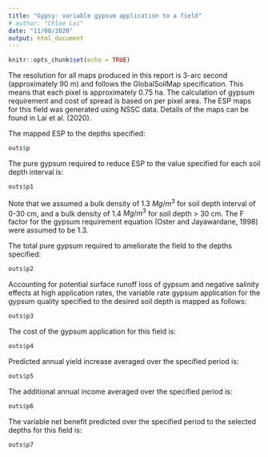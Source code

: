 ---
title: "Gypsy: variable gypsum application to a field"
# author: "Chloe Lai"
date: "11/08/2020"
output: html_document
---

```{r setup, include=FALSE}
knitr::opts_chunk$set(echo = TRUE)
```

The resolution for all maps produced in this report is 3-arc second (approximately 90 m) and follows the GlobalSoilMap specification. This means that each pixel is approximately 0.75 ha. The calculation of gypsum requirement and cost of spread is based on per pixel area.
The ESP maps for this field was generated using NSSC data. Details of the maps can be found in Lai et al. (2020).

The mapped ESP to the depths specified:

```{r esp, echo=FALSE}
outs$p
```

The pure gypsum required to reduce ESP to the value specified for each soil depth interval is:

```{r gypPure, echo=FALSE}
outs$p1
```

Note that we assumed a bulk density of 1.3 $Mg/m^{3}$ for soil depth interval of 0-30 cm, and a bulk density of 1.4 $Mg/m^{3}$ for soil depth > 30 cm. The F factor for the gypsum requirement equation (Oster and Jayawardane, 1998) were assumed to be 1.3. 

The total pure gypsum required to ameliorate the field to the depths specified: 

```{r totalGypP, echo=FALSE}
outs$p2
```

Accounting for potential surface runoff loss of gypsum and negative salinity effects at high application rates, the variable rate gypsum application for the gypsum quality specified to the desired soil depth is mapped as follows:

```{r totalGypReq, echo=FALSE}
outs$p3
```

The cost of the gypsum application for this field is:

```{r GypCost, echo=FALSE}
outs$p4
```


Predicted annual yield increase averaged over the specified period is:
```{r yldadd, echo=FALSE}
outs$p5
```

The additional annual income averaged over the specified period is: 

```{r incomeAdd, echo=FALSE}
outs$p6
```

The variable net benefit predicted over the specified period to the selected depths for this field is:

```{r netBen, echo=FALSE}
outs$p7
```

